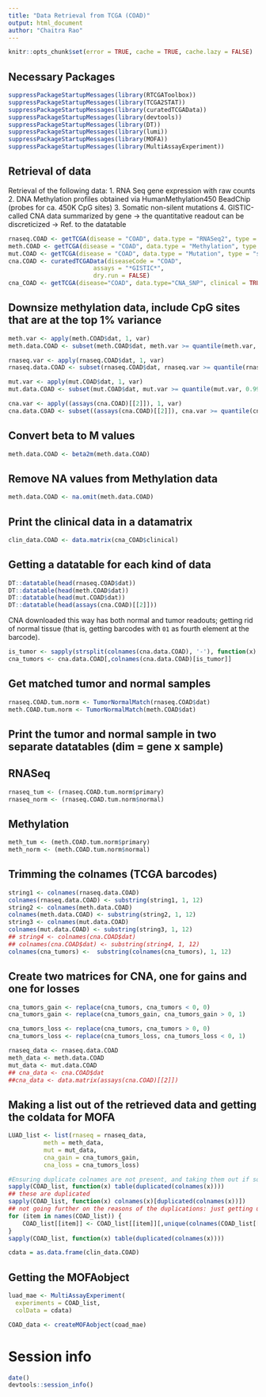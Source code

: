 ```yaml
---
title: "Data Retrieval from TCGA (COAD)"
output: html_document
author: "Chaitra Rao"
---
```


```r
knitr::opts_chunk$set(error = TRUE, cache = TRUE, cache.lazy = FALSE)
```

## Necessary Packages

```r
suppressPackageStartupMessages(library(RTCGAToolbox))
suppressPackageStartupMessages(library(TCGA2STAT))
suppressPackageStartupMessages(library(curatedTCGAData))
suppressPackageStartupMessages(library(devtools))
suppressPackageStartupMessages(library(DT))
suppressPackageStartupMessages(library(lumi))
suppressPackageStartupMessages(library(MOFA))
suppressPackageStartupMessages(library(MultiAssayExperiment))
```

## Retrieval of data

Retrieval of the following data:
1. RNA Seq gene expression with raw counts
2. DNA Methylation profiles obtained via HumanMethylation450 BeadChip (probes for ca. 450K CpG sites)
3. Somatic non-silent mutations
4. GISTIC-called CNA data summarized by gene -> the quantitative readout can be discreticized -> Ref. to the datatable

```r
rnaseq.COAD <- getTCGA(disease = "COAD", data.type = "RNASeq2", type = "RPKM")
meth.COAD <- getTCGA(disease = "COAD", data.type = "Methylation", type = "450K")
mut.COAD <- getTCGA(disease = "COAD", data.type = "Mutation", type = "somatic")
cna.COAD <- curatedTCGAData(diseaseCode = "COAD",
                        assays = "*GISTIC*",
                        dry.run = FALSE)
cna_COAD <- getTCGA(disease="COAD", data.type="CNA_SNP", clinical = TRUE)

```

## Downsize methylation data, include CpG sites that are at the top 1% variance

```r
meth.var <- apply(meth.COAD$dat, 1, var)
meth.data.COAD <- subset(meth.COAD$dat, meth.var >= quantile(meth.var, 0.99, na.rm=T) & !is.na(meth.var))
```

```r
rnaseq.var <- apply(rnaseq.COAD$dat, 1, var)
rnaseq.data.COAD <- subset(rnaseq.COAD$dat, rnaseq.var >= quantile(rnaseq.var, 0.99, na.rm=T) & !is.na(rnaseq.var))
```

```r
mut.var <- apply(mut.COAD$dat, 1, var)
mut.data.COAD <- subset(mut.COAD$dat, mut.var >= quantile(mut.var, 0.99, na.rm=T) & !is.na(mut.var))
```

```r
cna.var <- apply((assays(cna.COAD)[[2]]), 1, var)
cna.data.COAD <- subset((assays(cna.COAD)[[2]]), cna.var >= quantile(cna.var, 0.99, na.rm=T) & !is.na(cna.var))
```

## Convert beta to M values

```r
meth.data.COAD <- beta2m(meth.data.COAD)
```

## Remove NA values from Methylation data

```r
meth.data.COAD <- na.omit(meth.data.COAD)
```


## Print the clinical data in a datamatrix

```r
clin_data.COAD <- data.matrix(cna_COAD$clinical)
```

## Getting a datatable for each kind of data

```r
DT::datatable(head(rnaseq.COAD$dat))
DT::datatable(head(meth.COAD$dat))
DT::datatable(head(mut.COAD$dat))
DT::datatable(head(assays(cna.COAD)[[2]]))
```

CNA downloaded this way has both normal and tumor readouts; getting rid of normal tissue (that is, getting barcodes with `01` as fourth element at the barcode).

```r
is_tumor <- sapply(strsplit(colnames(cna.data.COAD), '-'), function(x) return(grepl('^01', x[4])))
cna_tumors <- cna.data.COAD[,colnames(cna.data.COAD)[is_tumor]]
```

## Get matched tumor and normal samples

```r
rnaseq.COAD.tum.norm <- TumorNormalMatch(rnaseq.COAD$dat)
meth.COAD.tum.norm <- TumorNormalMatch(meth.COAD$dat)

```

## Print the tumor and normal sample in two separate datatables (dim = gene x sample)

## RNASeq

```r
rnaseq_tum <- (rnaseq.COAD.tum.norm$primary)
rnaseq_norm <- (rnaseq.COAD.tum.norm$normal)
```

## Methylation

```r
meth_tum <- (meth.COAD.tum.norm$primary)
meth_norm <- (meth.COAD.tum.norm$normal)
```

## Trimming the colnames (TCGA barcodes)

```r
string1 <- colnames(rnaseq.data.COAD)
colnames(rnaseq.data.COAD) <- substring(string1, 1, 12)
string2 <- colnames(meth.data.COAD)
colnames(meth.data.COAD) <- substring(string2, 1, 12)
string3 <- colnames(mut.data.COAD)
colnames(mut.data.COAD) <- substring(string3, 1, 12)
## string4 <- colnames(cna.COAD$dat)
## colnames(cna.COAD$dat) <- substring(string4, 1, 12)
colnames(cna_tumors) <-  substring(colnames(cna_tumors), 1, 12)

```

## Create two matrices for CNA, one for gains and one for losses

```r
cna_tumors_gain <- replace(cna_tumors, cna_tumors < 0, 0)
cna_tumors_gain <- replace(cna_tumors_gain, cna_tumors_gain > 0, 1)
```

```r
cna_tumors_loss <- replace(cna_tumors, cna_tumors > 0, 0)
cna_tumors_loss <- replace(cna_tumors_loss, cna_tumors_loss < 0, 1)
```


```r
rnaseq_data <- rnaseq.data.COAD
meth_data <- meth.data.COAD
mut_data <- mut.data.COAD
## cna_data <- cna.COAD$dat
##cna_data <- data.matrix(assays(cna.COAD)[[2]])

```

## Making a list out of the retrieved data and getting the coldata for MOFA

```r
LUAD_list <- list(rnaseq = rnaseq_data,
          meth = meth_data,
          mut = mut_data,
          cna_gain = cna_tumors_gain,
          cna_loss = cna_tumors_loss)

#Ensuring duplicate colnames are not present, and taking them out if so
sapply(COAD_list, function(x) table(duplicated(colnames(x))))
## these are duplicated
sapply(COAD_list, function(x) colnames(x)[duplicated(colnames(x))])
## not going further on the reasons of the duplications: just getting unique stuff
for (item in names(COAD_list)) {
    COAD_list[[item]] <- COAD_list[[item]][,unique(colnames(COAD_list[[item]]))]
}
sapply(COAD_list, function(x) table(duplicated(colnames(x))))
```

```r
cdata = as.data.frame(clin_data.COAD)
```

## Getting the MOFAobject

```r
luad_mae <- MultiAssayExperiment(
  experiments = COAD_list, 
  colData = cdata)

COAD_data <- createMOFAobject(coad_mae)

```

# Session info

```r
date()
devtools::session_info()
```




